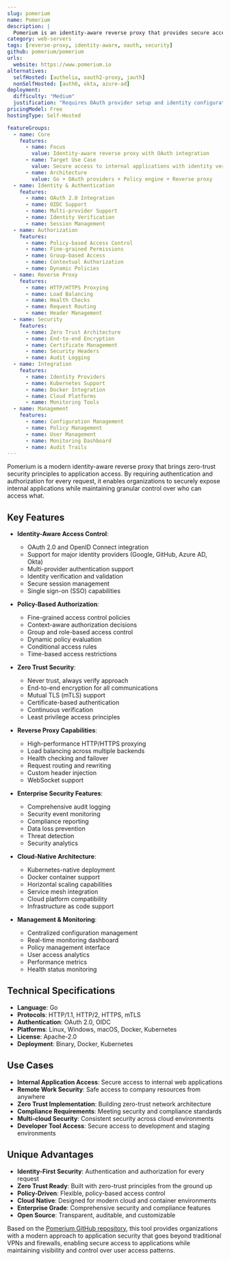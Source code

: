 ```yaml
---
slug: pomerium
name: Pomerium
description: |
  Pomerium is an identity-aware reverse proxy that provides secure access to internal applications. It acts as a successor to oauth_proxy by inserting an OAuth step before proxying requests to backends, enabling safe exposure of self-hosted websites to the public internet.
category: web-servers
tags: [reverse-proxy, identity-aware, oauth, security]
github: pomerium/pomerium
urls:
  website: https://www.pomerium.io
alternatives:
  selfHosted: [authelia, oauth2-proxy, jauth]
  nonSelfHosted: [auth0, okta, azure-ad]
deployment:
  difficulty: "Medium"
  justification: "Requires OAuth provider setup and identity configuration. Well-documented but involves security concepts."
pricingModel: Free
hostingType: Self-Hosted

featureGroups:
  - name: Core
    features:
      - name: Focus
        value: Identity-aware reverse proxy with OAuth integration
      - name: Target Use Case
        value: Secure access to internal applications with identity verification
      - name: Architecture
        value: Go + OAuth providers + Policy engine + Reverse proxy
  - name: Identity & Authentication
    features:
      - name: OAuth 2.0 Integration
      - name: OIDC Support
      - name: Multi-provider Support
      - name: Identity Verification
      - name: Session Management
  - name: Authorization
    features:
      - name: Policy-based Access Control
      - name: Fine-grained Permissions
      - name: Group-based Access
      - name: Contextual Authorization
      - name: Dynamic Policies
  - name: Reverse Proxy
    features:
      - name: HTTP/HTTPS Proxying
      - name: Load Balancing
      - name: Health Checks
      - name: Request Routing
      - name: Header Management
  - name: Security
    features:
      - name: Zero Trust Architecture
      - name: End-to-end Encryption
      - name: Certificate Management
      - name: Security Headers
      - name: Audit Logging
  - name: Integration
    features:
      - name: Identity Providers
      - name: Kubernetes Support
      - name: Docker Integration
      - name: Cloud Platforms
      - name: Monitoring Tools
  - name: Management
    features:
      - name: Configuration Management
      - name: Policy Management
      - name: User Management
      - name: Monitoring Dashboard
      - name: Audit Trails
---
```


Pomerium is a modern identity-aware reverse proxy that brings zero-trust security principles to application access. By requiring authentication and authorization for every request, it enables organizations to securely expose internal applications while maintaining granular control over who can access what.

## Key Features

- **Identity-Aware Access Control**:

  - OAuth 2.0 and OpenID Connect integration
  - Support for major identity providers (Google, GitHub, Azure AD, Okta)
  - Multi-provider authentication support
  - Identity verification and validation
  - Secure session management
  - Single sign-on (SSO) capabilities

- **Policy-Based Authorization**:

  - Fine-grained access control policies
  - Context-aware authorization decisions
  - Group and role-based access control
  - Dynamic policy evaluation
  - Conditional access rules
  - Time-based access restrictions

- **Zero Trust Security**:

  - Never trust, always verify approach
  - End-to-end encryption for all communications
  - Mutual TLS (mTLS) support
  - Certificate-based authentication
  - Continuous verification
  - Least privilege access principles

- **Reverse Proxy Capabilities**:

  - High-performance HTTP/HTTPS proxying
  - Load balancing across multiple backends
  - Health checking and failover
  - Request routing and rewriting
  - Custom header injection
  - WebSocket support

- **Enterprise Security Features**:

  - Comprehensive audit logging
  - Security event monitoring
  - Compliance reporting
  - Data loss prevention
  - Threat detection
  - Security analytics

- **Cloud-Native Architecture**:

  - Kubernetes-native deployment
  - Docker container support
  - Horizontal scaling capabilities
  - Service mesh integration
  - Cloud platform compatibility
  - Infrastructure as code support

- **Management & Monitoring**:
  - Centralized configuration management
  - Real-time monitoring dashboard
  - Policy management interface
  - User access analytics
  - Performance metrics
  - Health status monitoring

## Technical Specifications

- **Language**: Go
- **Protocols**: HTTP/1.1, HTTP/2, HTTPS, mTLS
- **Authentication**: OAuth 2.0, OIDC
- **Platforms**: Linux, Windows, macOS, Docker, Kubernetes
- **License**: Apache-2.0
- **Deployment**: Binary, Docker, Kubernetes

## Use Cases

- **Internal Application Access**: Secure access to internal web applications
- **Remote Work Security**: Safe access to company resources from anywhere
- **Zero Trust Implementation**: Building zero-trust network architecture
- **Compliance Requirements**: Meeting security and compliance standards
- **Multi-cloud Security**: Consistent security across cloud environments
- **Developer Tool Access**: Secure access to development and staging environments

## Unique Advantages

- **Identity-First Security**: Authentication and authorization for every request
- **Zero Trust Ready**: Built with zero-trust principles from the ground up
- **Policy-Driven**: Flexible, policy-based access control
- **Cloud Native**: Designed for modern cloud and container environments
- **Enterprise Grade**: Comprehensive security and compliance features
- **Open Source**: Transparent, auditable, and customizable

Based on the [Pomerium GitHub repository](https://github.com/pomerium/pomerium), this tool provides organizations with a modern approach to application security that goes beyond traditional VPNs and firewalls, enabling secure access to applications while maintaining visibility and control over user access patterns.
